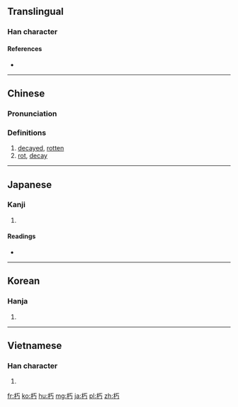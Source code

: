 ==Translingual==

===Han character===
{{Han char|rn=75|rad=木|as=02|sn=6|four=4192<sub>7</sub>|canj=木一女尸 (DMVS)}}

====References====
* {{Han ref|kx=0510.160|dkj=14439|dj=0894.140|hdz=21153.040|uh=673D|ud=26429|bh=A6B4|bd=42676}}

----

==Chinese==
{{zh-forms}}

===Pronunciation===
{{zh-pron
|m=xiǔ
|c=jau2,nau2
|mc=y
|oc=y
|ma=
|cat=a,n
}}

===Definitions===
# [[decayed]], [[rotten]]
# [[rot]], [[decay]]

----

==Japanese==

===Kanji===
{{ja-kanji|grade=c|rs=木02}}

# {{defn|lang=ja|sort=木02}}

====Readings====
* {{ja-readings|goon=[[く]] (ku)|kanon=[[きゅう]] (kyū)|kun=[[くちる]] (kuchiru)}}

----

==Korean==

===Hanja===
{{ko-hanja|hangeul=후|eumhun=|rv=hu|mr=hu|y=hwu}}

# {{defn|lang=ko|sort=木02}}

----

==Vietnamese==

===Han character===
{{vi-readings|rs=木02| hanviet = hủ}}

# {{defn|lang=vi|sort=木02}}

[[fr:朽]]
[[ko:朽]]
[[hu:朽]]
[[mg:朽]]
[[ja:朽]]
[[pl:朽]]
[[zh:朽]]